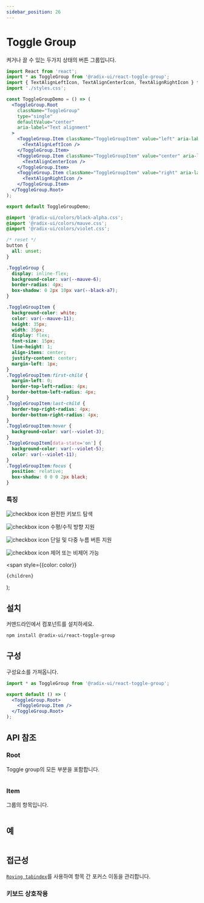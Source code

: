 ```yaml
---
sidebar_position: 26
---
```




# Toggle Group
켜거나 끌 수 있는 두가지 상태의 버튼 그룹입니다.

<Tabs>
<TabItem value="js" label="index.js">

```jsx
import React from 'react';
import * as ToggleGroup from '@radix-ui/react-toggle-group';
import { TextAlignLeftIcon, TextAlignCenterIcon, TextAlignRightIcon } from '@radix-ui/react-icons';
import './styles.css';

const ToggleGroupDemo = () => (
  <ToggleGroup.Root
    className="ToggleGroup"
    type="single"
    defaultValue="center"
    aria-label="Text alignment"
  >
    <ToggleGroup.Item className="ToggleGroupItem" value="left" aria-label="Left aligned">
      <TextAlignLeftIcon />
    </ToggleGroup.Item>
    <ToggleGroup.Item className="ToggleGroupItem" value="center" aria-label="Center aligned">
      <TextAlignCenterIcon />
    </ToggleGroup.Item>
    <ToggleGroup.Item className="ToggleGroupItem" value="right" aria-label="Right aligned">
      <TextAlignRightIcon />
    </ToggleGroup.Item>
  </ToggleGroup.Root>
);

export default ToggleGroupDemo;
```
</TabItem>
<TabItem value="css" label="styles.css">

```css
@import '@radix-ui/colors/black-alpha.css';
@import '@radix-ui/colors/mauve.css';
@import '@radix-ui/colors/violet.css';

/* reset */
button {
  all: unset;
}

.ToggleGroup {
  display: inline-flex;
  background-color: var(--mauve-6);
  border-radius: 4px;
  box-shadow: 0 2px 10px var(--black-a7);
}

.ToggleGroupItem {
  background-color: white;
  color: var(--mauve-11);
  height: 35px;
  width: 35px;
  display: flex;
  font-size: 15px;
  line-height: 1;
  align-items: center;
  justify-content: center;
  margin-left: 1px;
}
.ToggleGroupItem:first-child {
  margin-left: 0;
  border-top-left-radius: 4px;
  border-bottom-left-radius: 4px;
}
.ToggleGroupItem:last-child {
  border-top-right-radius: 4px;
  border-bottom-right-radius: 4px;
}
.ToggleGroupItem:hover {
  background-color: var(--violet-3);
}
.ToggleGroupItem[data-state='on'] {
  background-color: var(--violet-5);
  color: var(--violet-11);
}
.ToggleGroupItem:focus {
  position: relative;
  box-shadow: 0 0 0 2px black;
}
```
</TabItem>
</Tabs>


### 특징

![checkbox icon](../../static/img/checkboxicon.png) 완전한 키보드 탐색

![checkbox icon](../../static/img/checkboxicon.png) 수평/수직 방향 지원

![checkbox icon](../../static/img/checkboxicon.png) 단일 및 다중 누름 버튼 지원

![checkbox icon](../../static/img/checkboxicon.png) 제어 또는 비제어 가능


  <span
    style={{color: color}}
  >
    {children}
  </span>
);

## <Highlight color='#1C5AEC'>설치</Highlight>
커맨드라인에서 컴포넌트를 설치하세요.
```bash
npm install @radix-ui/react-toggle-group
```

## <Highlight color='#1C5AEC'>구성</Highlight>
구성요소를 가져옵니다.
```jsx
import * as ToggleGroup from '@radix-ui/react-toggle-group';

export default () => (
  <ToggleGroup.Root>
    <ToggleGroup.Item />
  </ToggleGroup.Root>
);
```


## <Highlight color='#1C5AEC'>API 참조</Highlight>
### <Highlight color='#1C5AEC'>Root</Highlight>
Toggle group의 모든 부분을 포함합니다.
```jsx
```

### <Highlight color='#1C5AEC'>Item</Highlight>
그룹의 항목입니다.
```jsx
```

## <Highlight color='#1C5AEC'>예</Highlight>
```jsx
```

## <Highlight color='#1C5AEC'>접근성</Highlight>
[`Roving tabindex`](https://www.w3.org/WAI/ARIA/apg/patterns/radio/examples/radio/)를 사용하여 항목 간 포커스 이동을 관리합니다.

### <Highlight color='#1C5AEC'>키보드 상호작용</Highlight>
```jsx
```